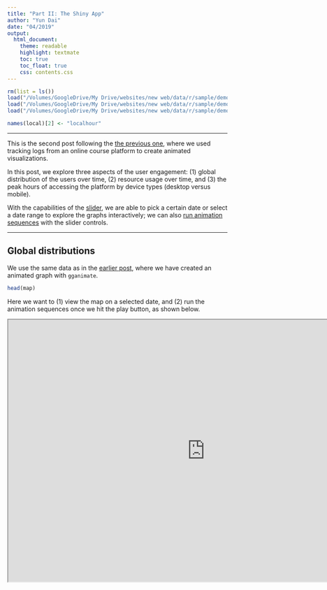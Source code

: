 ```yaml
---
title: "Part II: The Shiny App"
author: "Yun Dai"
date: "04/2019"
output: 
  html_document:
    theme: readable
    highlight: textmate
    toc: true
    toc_float: true
    css: contents.css
---
```


```r
rm(list = ls())
load("/Volumes/GoogleDrive/My Drive/websites/new web/data/r/sample/demo4/map")
load("/Volumes/GoogleDrive/My Drive/websites/new web/data/r/sample/demo5/resource_day_sum")
load("/Volumes/GoogleDrive/My Drive/websites/new web/data/r/sample/demo6/local")

names(local)[2] <- "localhour"
```


******
This is the second post following the [the previous one](https://shanghai.hosting.nyu.edu/data/r/case-2-1-animation.html), where we used tracking logs from an online course platform to create animated visualizations. 

In this post, we explore three aspects of the user engagement: (1) global distribution of the users over time, (2) resource usage over time, and (3) the peak hours of accessing the platform by device types (desktop versus mobile).

With the capabilities of the [slider](http://shiny.rstudio.com/gallery/slider-bar-and-slider-range.html), we are able to pick a certain date or select a date range to explore the graphs interactively; we can also [run animation sequences](https://shiny.rstudio.com/articles/sliders.html) with the slider controls.

******
## Global distributions 
We use the same data as in the [earlier post](https://shanghai.hosting.nyu.edu/data/r/case-2-1-animation.html#global_distributions), where we have created an animated graph with `gganimate`.

```r
head(map)
```

Here we want to (1) view the map on a selected date, and (2) run the animation sequences once we hit the play button, as shown below.

<iframe src ="https://yundai.shinyapps.io/demo4/" height= 600px width = 900px />

To create something as shown above, on the `ui` side, for the slider, we need to specify the display range for the `sliderInput()`: `min` sets the minimum value to use in the slider bar, and `max` sets the maximum value; both should be date objects in our case. With the `animate` argument and the `interval` option, we set the pace of the iterations in the animation. We set the `step` to be 1 so that the increment between the values will be one day and in the animation the map will reflect the change daily. `value` sets the default value to show in the slider bar when the app is first loaded.

```r
library(shiny)
library(ggthemes)
library(maps)
library(ggplot2)
library(dplyr)

load("map")

ui <- fluidPage(
  sidebarLayout(
    sidebarPanel(
      sliderInput(inputId = "distribution", 
                  label = "Dates:",
                  min = as.Date("2016-01-24","%Y-%m-%d"),
                  max = as.Date("2016-04-02","%Y-%m-%d"),
                  value = as.Date("2016-02-29"), timeFormat="%Y-%m-%d", 
                  step = 1,
                  animate = animationOptions(interval = 1800))),
    mainPanel(plotOutput(outputId = "map", height = "70vh"))))
```

On the `server` side, we plot the graph on the subset of data whose `date` range is within the `min` and `max` values by setting `date == input$distribution`. `distribution` is the `inputId` of the slider.

```r
server <- function(input, output){
  output$map <- renderPlot({
    map %>% 
      filter(date == input$distribution) %>%
      ggplot() +
      borders("world", colour = "gray90", fill = "gray85") +
      theme_map() + 
      geom_point(aes(x = longitude, y = latitude, size = n), 
                 colour = "#351C4D", alpha = 0.55) +
      labs(size = "Users") + 
      ggtitle("Distribution of Users Online") 
  })
}

shinyApp(ui = ui, server = server)
```

******
## Resource usage trajectory
Not only can we input single values in the slider, but also ranges. To explore how users accessed the platform within a date range, we customize the slider so that we can extract data within a period of time. 

<iframe src ="https://yundai.shinyapps.io/demo5/" height= 600px width = 900px />

Below is the sample data, same as what we used to create the [animated line graph](https://shanghai.hosting.nyu.edu/data/r/case-2-1-animation.html#resource_usage_trajectory).
```r
head(resource_day_sum)
```

On the `ui` side, same as what we have done in the section above, we need to set the `sliderInput()` for display range with arguments `min` and `max`.
```r
library(shiny)
library(ggplot2)
library(dplyr)

load("resource_day_sum")

ui <- fluidPage(
  sidebarLayout(
    sidebarPanel(
      sliderInput(inputId = "trajectory", 
                  label = "Date Range:",
                  min = as.POSIXct("2016-01-24","%Y-%m-%d"),
                  max = as.POSIXct("2016-04-02","%Y-%m-%d"),
                  value = c(as.POSIXct("2016-02-01"), as.POSIXct("2016-03-21")), 
                  timeFormat="%Y-%m-%d", step = 1)),
    mainPanel(plotOutput(outputId = "lines", height = "70vh"))))
```

On the `server` side, to match the date range we set for the slider, we plot the graph on the subset of data where `date >= input$trajectory[1] & date <= input$trajectory[2]`. `trajectory` is the `inputId` of the slider.
```r
server <- function(input, output){
  color <- c("#765285","#D1A827","#709FB0", "#849974", "#A0C1B8")
  due <- c(as.POSIXct("2016-01-25 UTC"), as.POSIXct("2016-02-01 UTC"), 
         as.POSIXct("2016-02-15 UTC"), as.POSIXct("2016-02-22 UTC"), 
         as.POSIXct("2016-02-29 UTC"), as.POSIXct("2016-03-07 UTC"),
         as.POSIXct("2016-03-14 UTC"), as.POSIXct("2016-03-21 UTC"), 
         as.POSIXct("2016-03-28 UTC"))

  output$lines <- renderPlot({
    resource_day_sum %>%
      filter(date >= input$trajectory[1] & date <= input$trajectory[2]) %>% 
      ggplot(aes(date, sum, group = resource, colour = resource)) + 
      geom_line(alpha = 0.9, size = 0.65) + 
      scale_x_datetime(breaks = seq(as.POSIXct("2016-01-26 UTC"), as.POSIXct("2016-04-02 UTC"), "7 days"), date_labels = "%b %d") +
      geom_vline(xintercept = due, alpha = 0.6, size = 0.65, colour = "grey55") +
      scale_colour_manual(values = color, name = "Resource") +
      labs(title = "Time Spent Online Learning", x = "Date", y = "Total Minutes per Day")
  })
}

shinyApp(ui = ui, server = server)
```


******
## Peak hours by device access
Finally, we would like to create a heatmap to reveal the peak hours of users accessing the online resources. We showed how to make a [static heatmap](https://shanghai.hosting.nyu.edu/data/r/local-time.html#plotting_peak_hours) previously. Here we add the feature that enables people to interactively view the heatmap by device types. 

<iframe src ="https://yundai.shinyapps.io/demo6/" height= 600px width = 900px />

We have added the device data to the data of local hours.
```r
head(local, 15)
```

The tick marks on the X axis indicate the due dates. Clearly, when the due dates approached, there were more students accessing online resources, ususally lasting from evening to midnight. Inspecting the peak hours by device types, it is apparent that the majority accessed the online resources via desktop devices, while very few accessed the resources via mobile devices. 

We have shown how to build a simple dashboard like this [before](https://shanghai.hosting.nyu.edu/data/r/case-1-3-shinyapp.html).
```r
library(shiny)
library(shinythemes)
library(dplyr)
library(ggplot2)

load("local")

ui <- fluidPage(
  sidebarLayout(
    sidebarPanel(
      radioButtons(
        inputId = "peak",
        label = "Devicce:",
        choices = c("All types", "Desktop", "Mobile"))),
    mainPanel(plotOutput(outputId = "heatmap", height = "70vh"))))

server <- function(input, output){
  dataInput <- reactive({
    switch(input$peak,  
           "All types" = local %>% filter(device == "all"),
           "Desktop" = local %>% filter(device == "desktop"),
           "Mobile" = local %>% filter(device == "mobile"))
  })
  
  output$heatmap <- renderPlot({
    ggplot(dataInput(), aes(localdate, localhour2)) + 
      geom_tile(aes(fill = n), colour = "white") + 
      scale_fill_gradient(low = "#f3da4c", high = "blue", breaks = seq(0, 13, 2)) +
      scale_x_date(breaks = seq(as.Date("2016-01-26 UTC"), as.Date("2016-04-02 UTC"), "7 days"), date_labels = "%b %d") + 
      scale_y_continuous(breaks = seq(0, 23, 1)) +
      labs(x = "Date", y = "Hour", fill = "Freq of Online Access") +
      ggtitle("Peak Hours of Studying Online (Local Time)") 
  })
}

shinyApp(ui = ui, server = server)
```


